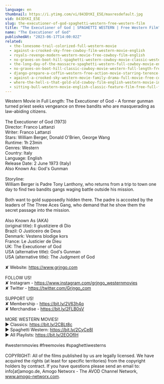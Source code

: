 ```yaml
---
language: en
thumbnail: https://i.ytimg.com/vi/843DtKI_E5E/maxresdefault.jpg
vid: 843DtKI_E5E
slug: the-executioner-of-god-spaghetti-western-free-western-film
title: "The Executioner of God | SPAGHETTI WESTERN | Free Western Film"
name: "The Executioner of God"
publishedAt: "2023-06-17T14:00:02Z"
related:
  - the-lonesome-trail-colorized-full-western-movie
  - against-a-crooked-sky-free-cowboy-film-western-movie-english
  - royals-revenge-modern-western-movie-free-cowboy-film-english
  - no-graves-on-boot-hill-spaghetti-western-cowboy-movie-classic-western-english
  - the-long-day-of-the-massacre-spaghetti-western-full-cowboy-movie-english-wild-west
  - no-graves-on-boot-hill-classic-cowboy-movie-western-full-length-free-western-movies
  - django-prepare-a-coffin-western-free-action-movie-starring-terence-hill-full-cowboy-film
  - against-a-crooked-sky-western-movie-family-drama-full-movie-free-cowboy-film-free-movie
  - where-the-hell-s-that-gold-old-cowboy-film-english-western-movie-in-full-length
  - sitting-bull-western-movie-english-classic-feature-film-free-full-flick-free-western-movies
---
```


Western Movie in Full Length: The Executioner of God - A former gunman turned priest seeks vengeance on three bandits who are masquerading as law-abiding citizens. <br />
<br />
The Executioner of God (1973)<br />
Director: Franco Lattanzi<br />
Writer: Franco Lattanzi<br />
Stars: William Berger, Donald O'Brien, George Wang<br />
Runtime: 1h 23min<br />
Genres: Western<br />
Country: Italy<br />
Language: English<br />
Release Date: 2 June 1973 (Italy)<br />
Also Known As: God's Gunman<br />
<br />
Storyline:<br />
William Berger is Padre Tony Lanthony, who returns from a trip to town one day to find two bandits gangs waging battle outside his mission.<br />
<br />
Both want to gold supposedly hidden there. The padre is accosted by the leaders of The Three Aces Gang, who demand that he show them the secret passage into the mission.<br />
<br />
Also Known As (AKA)<br />
(original title): Il giustiziere di Dio<br />
Brazil: O Justiceiro de Deus<br />
Denmark: Vestens blodige kors<br />
France: Le Justicier de Dieu<br />
UK: The Executioner of God<br />
USA (alternative title): God's Gunman<br />
USA (alternative title): The Judgment of God<br />
<br />
✘ Website: https://www.grjngo.com<br />
<br />
FOLLOW US!<br />
✘ Instagram - https://www.instagram.com/grjngo_westernmovies<br />
✘ Twitter - https://twitter.com/Grjngo_com<br />
<br />
SUPPORT US!<br />
✘ Membership - https://bit.ly/2V63h4q<br />
✘ Merchandise - https://bit.ly/2FLB0sV<br />
<br />
MORE WESTERN MOVIES! <br />
► Classics: https://bit.ly/2CBLt8c <br />
► Spaghetti Western: https://bit.ly/2CyCe8I <br />
► All Playlists: https://bit.ly/2EOOfIH <br />
<br />
#westernmovies #freemovies #spaghettiwesterns<br />
<br />
COPYRIGHT: All of the films published by us are legally licensed. We have acquired the rights (at least for specific territories) from the copyright holders by contract. If you have questions please send an email to: info[at]amogo.de, Amogo Networx - The AVOD Channel Network, www.amogo-networx.com.